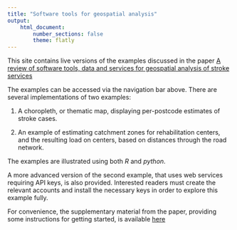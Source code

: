 ```yaml
---
title: "Software tools for geospatial analysis"
output:
    html_document:
        number_sections: false
        theme: flatly
---
```


This site contains live versions of the examples discussed in the paper 
[A review of software tools, data and services for geospatial analysis of stroke services](https:/frontiersin.org/)

The examples can be accessed via the navigation bar above. There are several
implementations of two examples: 

1. A choropleth, or thematic map, displaying
per-postcode estimates of stroke cases.

1. An example of estimating catchment zones for rehabilitation centers,
and the resulting load on centers, based on distances through the
road network.

The examples are illustrated using both _R_ and _python_.

A more advanced version of the second example, that uses web services
requiring API keys, is also provided. Interested readers must create
the relevant accounts and install the necessary keys in order to
explore this example fully.

For convenience, the supplementary material from the paper, providing
some instructions for getting started, is available [here](supplementary.html)